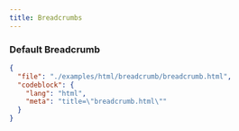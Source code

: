 ```yaml
---
title: Breadcrumbs
---
```


### Default Breadcrumb

<TWComponentPreview src="/breadcrumbs/breadcrumb" />

```json doc-gen:file
{
  "file": "./examples/html/breadcrumb/breadcrumb.html",
  "codeblock": {
    "lang": "html",
    "meta": "title=\"breadcrumb.html\""
  }
}
```
